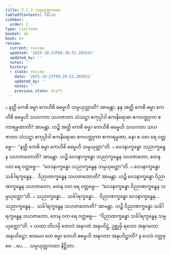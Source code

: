 ```yaml
---
title: 2.2.2 သမ္ပယုတ္တကထာ
tableOfContents: false
sidebar:
  order: 2
type: tipitaka
basket: ab
book: kv
review:
  current: review
  updated: '2025-10-23T09:20:51.285552'
  updated_by: ''
  notes: ''
  history:
  - state: review
    date: '2025-10-23T09:20:51.285552'
    updated_by: ''
    notes: ''
    previous_state: draft
---
```



<ReviewStatus review={frontmatter.review} showDetails={true} />

<HypothesisAnnotation frontmatter={frontmatter} />

<DynamicBreadcrumb />

<Division number="473" book="kv" e="ch" v="32" p="252">

<Paragraph number="1621" book="kv">
๐ နတ္ထိ ကေစိ ဓမ္မာ ကေဟိစိ ဓမ္မေဟိ သမ္ပယုတ္တာတိ? အာမန္တာ. နနု အတ္ထိ ကေစိ ဓမ္မာ ကေဟိစိ ဓမ္မေဟိ သဟဂတာ သဟဇာတာ သံသဋ္ဌာ ဧကုပ္ပါဒါ ဧကနိရောဓာ ဧကဝတ္ထုကာ ဧကာရမ္မဏာတိ? အာမန္တာ. ဟဉ္စိ အတ္ထိ ကေစိ ဓမ္မာ ကေဟိစိ ဓမ္မေဟိ သဟဂတာ သဟဇာတာ သံသဋ္ဌာ ဧကုပ္ပါဒါ ဧကနိရောဓာ ဧကဝတ္ထုကာ ဧကာရမ္မဏာ, နော စ ဝတ ရေ ဝတ္တဗ္ဗေ—  “နတ္ထိ ကေစိ ဓမ္မာ ကေဟိစိ ဓမ္မေဟိ သမ္ပယုတ္တာ”တိ.
</Paragraph>

<Paragraph number="1622" book="kv">
๐ ဝေဒနာက္ခန္ဓော သညာက္ခန္ဓေန သဟဇာတောတိ? အာမန္တာ. ဟဉ္စိ ဝေဒနာက္ခန္ဓော သညာက္ခန္ဓေန သဟဇာတော, တေန ဝတ ရေ ဝတ္တဗ္ဗေ—  “ဝေဒနာက္ခန္ဓော သညာက္ခန္ဓေန သမ္ပယုတ္တော”တိ.
</Paragraph>

<Paragraph number="1623" book="kv">
๐ ဝေဒနာက္ခန္ဓော သင်္ခါရက္ခန္ဓေန…  ဝိညာဏက္ခန္ဓေန သဟဇာတောတိ? အာမန္တာ. ဟဉ္စိ ဝေဒနာက္ခန္ဓော ဝိညာဏက္ခန္ဓေန သဟဇာတော, တေန ဝတ ရေ ဝတ္တဗ္ဗေ—  “ဝေဒနာက္ခန္ဓော ဝိညာဏက္ခန္ဓေန သမ္ပယုတ္တော”တိ.
</Paragraph>

<Paragraph number="1624" book="kv">
๐ သညာက္ခန္ဓော…  သင်္ခါရက္ခန္ဓော…  ဝိညာဏက္ခန္ဓော ဝေဒနာက္ခန္ဓေန…  သညာက္ခန္ဓေန…  သင်္ခါရက္ခန္ဓေန သဟဇာတောတိ? အာမန္တာ. ဟဉ္စိ ဝိညာဏက္ခန္ဓော သင်္ခါရက္ခန္ဓေန သဟဇာတော, တေန ဝတ ရေ ဝတ္တဗ္ဗေ—  “ဝိညာဏက္ခန္ဓော သင်္ခါရက္ခန္ဓေန သမ္ပယုတ္တော”တိ.
</Paragraph>

</Division>
<Division number="474" book="kv" e="ch" v="32" p="253">

<Paragraph number="1625" book="kv">
× ယထာ တိလမှိ တေလံ အနုဂတံ အနုပဝိဋ္ဌံ, ဥစ္ဆုမှိ ရသော အနုဂတော အနုပဝိဋ္ဌော; ဧဝမေဝ တေ ဓမ္မာ တေဟိ ဓမ္မေဟိ အနုဂတာ အနုပဝိဋ္ဌာတိ? န ဟေဝံ ဝတ္တဗ္ဗေ …ပေ… .

</Paragraph>
</Division>

<Paragraph number="1626" type="center" book="kv">
သမ္ပယုတ္တကထာ နိဋ္ဌိတာ.
</Paragraph>
